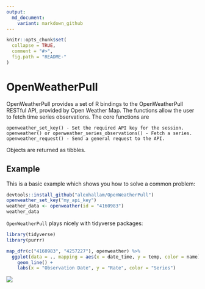 ---
output:
  md_document:
    variant: markdown_github
---

<!-- README.md is generated from README.Rmd. Please edit that file -->

```{r, echo = FALSE}
knitr::opts_chunk$set(
  collapse = TRUE,
  comment = "#>",
  fig.path = "README-"
)
```

# OpenWeatherPull

OpenWeatherPull provides a set of R bindings to the OpenWeatherPull RESTful API, 
provided by Open Weather Map. The functions allow the user to fetch time series
observations. The core functions are

    openweather_set_key() - Set the required API key for the session.
    openweather() or openweather_series_observations() - Fetch a series.
    openweather_request() - Send a general request to the API.

Objects are returned as tibbles. 

## Example

This is a basic example which shows you how to solve a common problem:

```{r example, eval=FALSE}
devtools::install_github("alexhallam/OpenWeatherPull")
openweather_set_key("my_api_key")
weather_data <- openweather(id = "4160983")
weather_data
```

`OpenWeatherPull` plays nicely with tidyverse packages:


```{r, eval=FALSE}
library(tidyverse)
library(purrr)

map_dfr(c("4160983", "4257227"), openweather) %>%
  ggplot(data = ., mapping = aes(x = date_time, y = temp, color = name)) +
    geom_line() +
    labs(x = "Observation Date", y = "Rate", color = "Series")
```


![](img/ts_plot.jpg)



